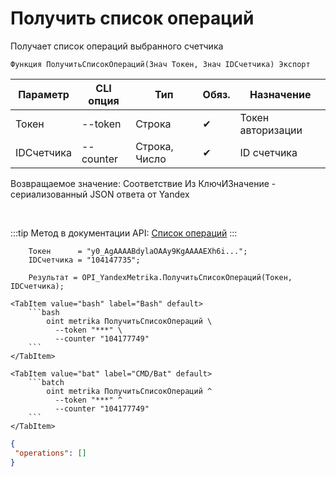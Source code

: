 ﻿---
sidebar_position: 1
description: Получить список операций и другие функции для работы с Yandex Metrika в Открытом пакете интеграций - бесплатной open-source библиотеке интеграций для 1С:Предприятие 8, OneScript и CLI
keywords: [1C, 1С, 1С:Предприятие, 1С:Предприятие 8.3, API, Интеграция, Сервисы, Обмен, OneScript, CLI, Yandex Metrika]
---


# Получить список операций
 Получает список операций выбранного счетчика



`Функция ПолучитьСписокОпераций(Знач Токен, Знач IDСчетчика) Экспорт`

  | Параметр | CLI опция | Тип | Обяз. | Назначение |
  |-|-|-|-|-|
  | Токен | --token | Строка | &#x2714; | Токен авторизации |
  | IDСчетчика | --counter | Строка, Число | &#x2714; | ID счетчика |

  
  Возвращаемое значение:   Соответствие Из КлючИЗначение - сериализованный JSON ответа от Yandex

<br/>

:::tip
Метод в документации API: [Список операций](https://yandex.ru/dev/metrika/ru/management/openapi/operation/operations)
:::
<br/>



```bsl title="Пример использования для 1С:Предприятие/OneScript"
    Токен      = "y0_AgAAAABdylaOAAy9KgAAAAEXh6i...";
    IDСчетчика = "104147735";

    Результат = OPI_YandexMetrika.ПолучитьСписокОпераций(Токен, IDСчетчика);
```
    

 <Tabs>
  
    <TabItem value="bash" label="Bash" default>
        ```bash
            oint metrika ПолучитьСписокОпераций \
              --token "***" \
              --counter "104177749"
        ```
    </TabItem>
  
    <TabItem value="bat" label="CMD/Bat" default>
        ```batch
            oint metrika ПолучитьСписокОпераций ^
              --token "***" ^
              --counter "104177749"
        ```
    </TabItem>
</Tabs>


```json title="Результат"
{
 "operations": []
}
```
